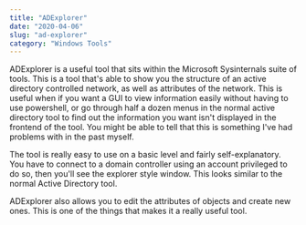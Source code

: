 ```yaml
---
title: "ADExplorer"
date: "2020-04-06"
slug: "ad-explorer"
category: "Windows Tools"
---
```


ADExplorer is a useful tool that sits within the Microsoft Sysinternals suite of tools. This is a tool that's able to show you the structure of an active directory controlled network, as well as attributes of the network. This is useful when if you want a GUI to view information easily without having to use powershell, or go through half a dozen menus in the normal active directory tool to find out the information you want isn't displayed in the frontend of the tool. You might be able to tell that this is something I've had problems with in the past myself.

The tool is really easy to use on a basic level and fairly self-explanatory. You have to connect to a domain controller using an account privileged to do so, then you'll see the explorer style window. This looks similar to the normal Active Directory tool.

ADExplorer also allows you to edit the attributes of objects and create new ones. This is one of the things that makes it a really useful tool.